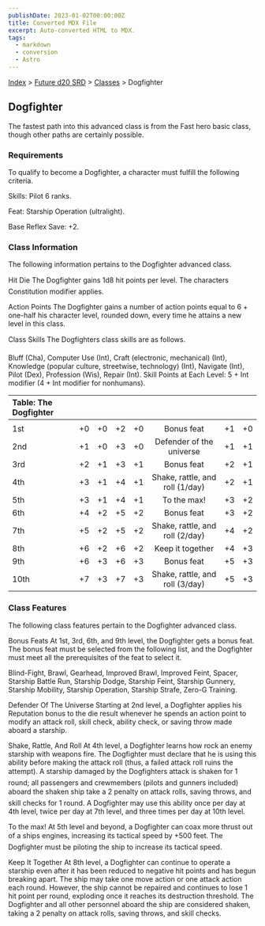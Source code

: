 ```yaml
---
publishDate: 2023-01-02T00:00:00Z
title: Converted MDX File
excerpt: Auto-converted HTML to MDX.
tags:
  - markdown
  - conversion
  - Astro
---
```


[Index](-index) > [Future d20 SRD](future-d20-srd-index) > [Classes](future-d20-srd-classes-index) > Dogfighter

## Dogfighter

The fastest path into this advanced class is from the Fast hero basic class, though other paths are certainly possible.

### Requirements

To qualify to become a Dogfighter, a character must fulfill the following criteria.

Skills: Pilot 6 ranks.

Feat: Starship Operation (ultralight).

Base Reflex Save: +2.

### Class Information

The following information pertains to the Dogfighter advanced class.

Hit Die
The Dogfighter gains 1d8 hit points per level. The characters Constitution modifier applies.

Action Points
The Dogfighter gains a number of action points equal to 6 + one-half his character level, rounded down, every time he attains a new level in this class.

Class Skills
The Dogfighters class skills are as follows.

Bluff (Cha), Computer Use (Int), Craft (electronic, mechanical) (Int), Knowledge (popular culture, streetwise, technology) (Int), Navigate (Int), Pilot (Dex), Profession (Wis), Repair (Int).
Skill Points at Each Level: 5 + Int modifier (4 + Int modifier for nonhumans).

| Table: The Dogfighter |     |     |     |     |                                 |     |     |
| :-------------------- | :-: | :-: | :-: | :-: | :-----------------------------: | :-: | --: |
|                       |     |     |     |     |                                 |     |     |
| 1st                   | +0  | +0  | +2  | +0  |           Bonus feat            | +1  |  +0 |
| 2nd                   | +1  | +0  | +3  | +0  |    Defender of the universe     | +1  |  +1 |
| 3rd                   | +2  | +1  | +3  | +1  |           Bonus feat            | +2  |  +1 |
| 4th                   | +3  | +1  | +4  | +1  | Shake, rattle, and roll (1/day) | +2  |  +1 |
| 5th                   | +3  | +1  | +4  | +1  |           To the max!           | +3  |  +2 |
| 6th                   | +4  | +2  | +5  | +2  |           Bonus feat            | +3  |  +2 |
| 7th                   | +5  | +2  | +5  | +2  | Shake, rattle, and roll (2/day) | +4  |  +2 |
| 8th                   | +6  | +2  | +6  | +2  |        Keep it together         | +4  |  +3 |
| 9th                   | +6  | +3  | +6  | +3  |           Bonus feat            | +5  |  +3 |
| 10th                  | +7  | +3  | +7  | +3  | Shake, rattle, and roll (3/day) | +5  |  +3 |

### Class Features

The following class features pertain to the Dogfighter advanced class.

Bonus Feats
At 1st, 3rd, 6th, and 9th level, the Dogfighter gets a bonus feat. The bonus feat must be selected from the following list, and the Dogfighter must meet all the prerequisites of the feat to select it.

Blind-Fight, Brawl, Gearhead, Improved Brawl, Improved Feint, Spacer, Starship Battle Run, Starship Dodge, Starship Feint, Starship Gunnery, Starship Mobility, Starship Operation, Starship Strafe, Zero-G Training.

Defender Of The Universe
Starting at 2nd level, a Dogfighter applies his Reputation bonus to the die result whenever he spends an action point to modify an attack roll, skill check, ability check, or saving throw made aboard a starship.

Shake, Rattle, And Roll
At 4th level, a Dogfighter learns how rock an enemy starship with weapons fire. The Dogfighter must declare that he is using this ability before making the attack roll (thus, a failed attack roll ruins the attempt). A starship damaged by the Dogfighters attack is shaken for 1 round; all passengers and crewmembers (pilots and gunners included) aboard the shaken ship take a 2 penalty on attack rolls, saving throws, and skill checks for 1 round. A Dogfighter may use this ability once per day at 4th level, twice per day at 7th level, and three times per day at 10th level.

To the max!
At 5th level and beyond, a Dogfighter can coax more thrust out of a ships engines, increasing its tactical speed by +500 feet. The Dogfighter must be piloting the ship to increase its tactical speed.

Keep It Together
At 8th level, a Dogfighter can continue to operate a starship even after it has been reduced to negative hit points and has begun breaking apart. The ship may take one move action or one attack action each round. However, the ship cannot be repaired and continues to lose 1 hit point per round, exploding once it reaches its destruction threshold. The Dogfighter and all other personnel aboard the ship are considered shaken, taking a 2 penalty on attack rolls, saving throws, and skill checks.
